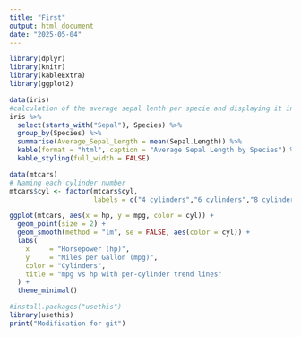 ```yaml
---
title: "First"
output: html_document
date: "2025-05-04"
---
```


```r
library(dplyr)
library(knitr)
library(kableExtra)
library(ggplot2)

```
```r
data(iris)
#calculation of the average sepal lenth per specie and displaying it in a table
iris %>% 
  select(starts_with("Sepal"), Species) %>% 
  group_by(Species) %>% 
  summarise(Average_Sepal_Length = mean(Sepal.Length)) %>% 
  kable(format = "html", caption = "Average Sepal Length by Species") %>% 
  kable_styling(full_width = FALSE)
```

```r
data(mtcars)
# Naming each cylinder number 
mtcars$cyl <- factor(mtcars$cyl,
                     labels = c("4 cylinders","6 cylinders","8 cylinders"))

ggplot(mtcars, aes(x = hp, y = mpg, color = cyl)) +
  geom_point(size = 2) +
  geom_smooth(method = "lm", se = FALSE, aes(color = cyl)) +
  labs(
    x     = "Horsepower (hp)",
    y     = "Miles per Gallon (mpg)",
    color = "Cylinders",
    title = "mpg vs hp with per-cylinder trend lines"
  ) +
  theme_minimal()
```

```r
#install.packages("usethis")
library(usethis)
print("Modification for git")
```


